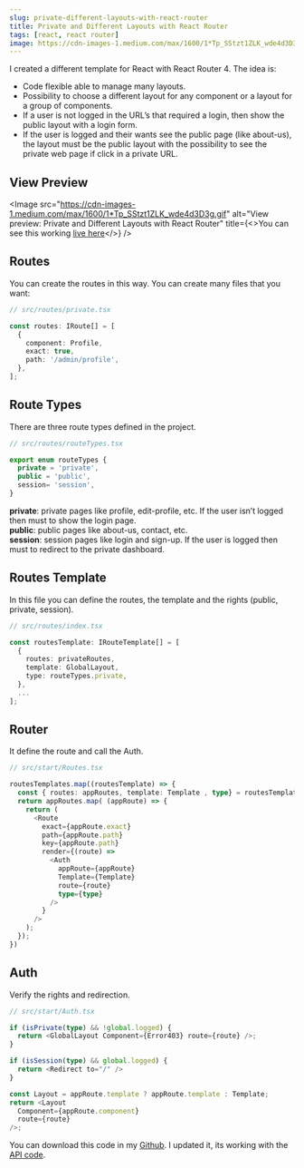 ```yaml
---
slug: private-different-layouts-with-react-router
title: Private and Different Layouts with React Router
tags: [react, react router]
image: https://cdn-images-1.medium.com/max/1600/1*Tp_SStzt1ZLK_wde4d3D3g.gif
---
```



I created a different template for React with React Router 4. The idea is:
- Code flexible able to manage many layouts.
- Possibility to choose a different layout for any component or a layout for a group of components.
- If a user is not logged in the URL’s that required a login, then show the public layout with a login form.
- If the user is logged and their wants see the public page (like about-us), the layout must be the public layout with the possibility to see the private web page if click in a private URL.

## View Preview
<Image
  src="https://cdn-images-1.medium.com/max/1600/1*Tp_SStzt1ZLK_wde4d3D3g.gif"
  alt="View preview: Private and Different Layouts with React Router"
  title={<>You can see this working <a href="https://albertcito.github.io/templates-react/">live here</a></>}
/>

<!--truncate-->

## Routes

You can create the routes in this way. You can create many files that you want:
```typescript
// src/routes/private.tsx

const routes: IRoute[] = [
  {
    component: Profile,
    exact: true,
    path: '/admin/profile',
  },
];
```

## Route Types

There are three route types defined in the project.

```typescript
// src/routes/routeTypes.tsx

export enum routeTypes {
  private = 'private',
  public = 'public',
  session= 'session',
}
```

**private**: private pages like profile, edit-profile, etc. If the user isn’t logged then must to show the login page.  
**public**: public pages like about-us, contact, etc.  
**session**: session pages like login and sign-up. If the user is logged then must to redirect to the private dashboard.  

## Routes Template

In this file you can define the routes, the template and the rights (public, private, session).

```typescript
// src/routes/index.tsx

const routesTemplate: IRouteTemplate[] = [
  {
    routes: privateRoutes,
    template: GlobalLayout,
    type: routeTypes.private,
  },
  ...
];

```

## Router

It define the route and call the Auth.

```typescript
// src/start/Routes.tsx

routesTemplates.map((routesTemplate) => {
  const { routes: appRoutes, template: Template , type} = routesTemplate;
  return appRoutes.map( (appRoute) => {
    return (
      <Route
        exact={appRoute.exact}
        path={appRoute.path}
        key={appRoute.path}
        render={(route) =>
          <Auth
            appRoute={appRoute}
            Template={Template}
            route={route}
            type={type}
          />
        }
      />
    );
  });
})
```

## Auth

Verify the rights and redirection.

```typescript
// src/start/Auth.tsx

if (isPrivate(type) && !global.logged) {
  return <GlobalLayout Component={Error403} route={route} />;
}

if (isSession(type) && global.logged) {
  return <Redirect to="/" />
}

const Layout = appRoute.template ? appRoute.template : Template;
return <Layout
  Component={appRoute.component}
  route={route}
/>;
```

You can download this code in my [Github](https://github.com/albertcito/templates-react/). I updated it, its working with the [API code](https://github.com/albertcito/laravel-graphql-api).